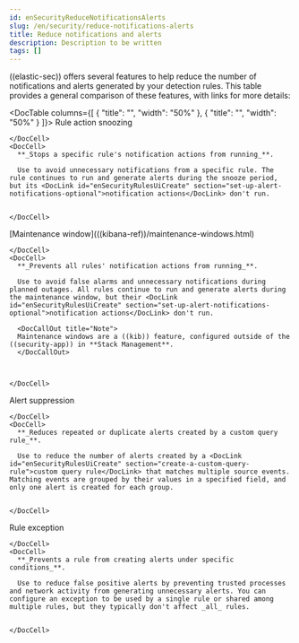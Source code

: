```yaml
---
id: enSecurityReduceNotificationsAlerts
slug: /en/security/reduce-notifications-alerts
title: Reduce notifications and alerts
description: Description to be written
tags: []
---
```


<div id="reduce-notifications-alerts"></div>

((elastic-sec)) offers several features to help reduce the number of notifications and alerts generated by your detection rules. This table provides a general comparison of these features, with links for more details:

<DocTable columns={[
  {
    "title": "",
    "width": "50%"
  },
  {
    "title": "",
    "width": "50%"
  }
]}>
  <DocRow>
    <DocCell>
      <DocLink id="enSecurityRulesUiManagement" section="snooze-rule-actions">Rule action snoozing</DocLink>
      
    </DocCell>
    <DocCell>
      **_Stops a specific rule's notification actions from running_**. 
      
      Use to avoid unnecessary notifications from a specific rule. The rule continues to run and generate alerts during the snooze period, but its <DocLink id="enSecurityRulesUiCreate" section="set-up-alert-notifications-optional">notification actions</DocLink> don't run.
      
      
    </DocCell>
  </DocRow>
  <DocRow>
    <DocCell>
      [Maintenance window](((kibana-ref))/maintenance-windows.html)
      
    </DocCell>
    <DocCell>
      **_Prevents all rules' notification actions from running_**. 
      
      Use to avoid false alarms and unnecessary notifications during planned outages. All rules continue to run and generate alerts during the maintenance window, but their <DocLink id="enSecurityRulesUiCreate" section="set-up-alert-notifications-optional">notification actions</DocLink> don't run.
      
      <DocCallOut title="Note">
      Maintenance windows are a ((kib)) feature, configured outside of the ((security-app)) in **Stack Management**.
      </DocCallOut>
      
      
      
    </DocCell>
  </DocRow>
  <DocRow>
    <DocCell>
      <DocLink id="enSecurityAlertSuppression">Alert suppression</DocLink>
      
    </DocCell>
    <DocCell>
      **_Reduces repeated or duplicate alerts created by a custom query rule_**. 
      
      Use to reduce the number of alerts created by a <DocLink id="enSecurityRulesUiCreate" section="create-a-custom-query-rule">custom query rule</DocLink> that matches multiple source events. Matching events are grouped by their values in a specified field, and only one alert is created for each group.
      
      
    </DocCell>
  </DocRow>
  <DocRow>
    <DocCell>
      <DocLink id="enSecurityDetectionsUiExceptions">Rule exception</DocLink>
      
    </DocCell>
    <DocCell>
      **_Prevents a rule from creating alerts under specific conditions_**.
      
      Use to reduce false positive alerts by preventing trusted processes and network activity from generating unnecessary alerts. You can configure an exception to be used by a single rule or shared among multiple rules, but they typically don't affect _all_ rules.
      
      
    </DocCell>
  </DocRow>
</DocTable>
